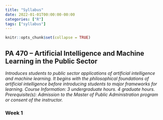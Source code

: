 ```yaml
---
title: "Syllabus"
date: 2022-01-01T00:00:00-00:00
categories: ["R"]
tags: ["syllabus"]
---
```


```r
knitr::opts_chunk$set(collapse = TRUE)
```

## PA 470 – Artificial Intelligence and Machine Learning in the Public Sector

*Introduces students to public sector applications of artificial intelligence and machine learning. It begins with the philosophical foundations of artificial intelligence before introducing students to major frameworks for learning. Course Information: 3 undergraduate hours. 4 graduate hours. Prerequisite(s): Admission to the Master of Public Administration program or consent of the instructor.*

### Week 1


